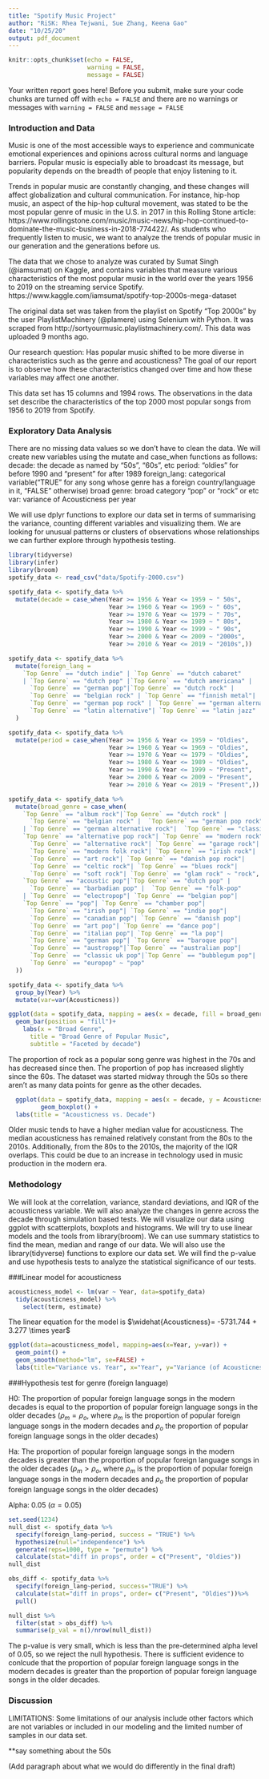 ```yaml
---
title: "Spotify Music Project"
author: "RiSK: Rhea Tejwani, Sue Zhang, Keena Gao"
date: "10/25/20"
output: pdf_document
---
```


```r
knitr::opts_chunk$set(echo = FALSE, 
                      warning = FALSE, 
                      message = FALSE)
```

Your written report goes here! Before you submit, make sure your code chunks are turned off with `echo = FALSE` and there are no warnings or messages with `warning = FALSE` and `message = FALSE` 

### Introduction and Data

Music is one of the most accessible ways to experience and communicate emotional experiences and opinions across cultural norms and language barriers. Popular music is especially able to broadcast its message, but popularity depends on the breadth of people that enjoy listening to it. 

Trends in popular music are constantly changing, and these changes will affect globalization and cultural communication. For instance, hip-hop music, an aspect of the hip-hop cultural movement, was stated to be the most popular genre of music in the U.S. in 2017 in this Rolling Stone article: https://www.rollingstone.com/music/music-news/hip-hop-continued-to-dominate-the-music-business-in-2018-774422/. As students who frequently listen to music, we want to analyze the trends of popular music in our generation and the generations before us.

The data that we chose to analyze was curated by Sumat Singh (@iamsumat) on Kaggle, and contains variables that measure various characteristics of the most popular music in the world over the years 1956 to 2019 on the streaming service Spotify. https://www.kaggle.com/iamsumat/spotify-top-2000s-mega-dataset 

The original data set was taken from the playlist on Spotify "Top 2000s" by the user PlaylistMachinery (@plamere) using Selenium with Python. It was scraped from http://sortyourmusic.playlistmachinery.com/. This data was uploaded 9 months ago.

Our research question: Has popular music shifted to be more diverse in characteristics such as the genre and acousticness? The goal of our report is to observe how these characteristics changed over time and how these variables may affect one another.
  
This data set has 15 columns and 1994 rows. The observations in the data set describe the characteristics of the top 2000 most popular songs from 1956 to 2019 from Spotify. 


### Exploratory Data Analysis

There are no missing data values so we don't have to clean the data. We will create new variables using the mutate and case_when functions as follows:
decade: the decade as named by "50s", "60s", etc
period: "oldies" for before 1990 and "present" for after 1989
foreign_lang: categorical variable("TRUE" for any song whose genre has a foreign country/language in it, "FALSE" otherwise)
broad genre: broad category "pop" or "rock" or etc
var: variance of Acousticness per year

We will use dplyr functions to explore our data set in terms of summarising the variance, counting different variables and visualizing them. We are looking for unusual patterns or clusters of observations whose relationships we can further explore through hypothesis testing. 

```r
library(tidyverse)
library(infer)
library(broom)
spotify_data <- read_csv("data/Spotify-2000.csv")
```

```r
spotify_data <- spotify_data %>%
  mutate(decade = case_when(Year >= 1956 & Year <= 1959 ~ " 50s",
                            Year >= 1960 & Year <= 1969 ~ " 60s",
                            Year >= 1970 & Year <= 1979 ~ " 70s",
                            Year >= 1980 & Year <= 1989 ~ " 80s",
                            Year >= 1990 & Year <= 1999 ~ " 90s",
                            Year >= 2000 & Year <= 2009 ~ "2000s",
                            Year >= 2010 & Year <= 2019 ~ "2010s",))
```

```r
spotify_data <- spotify_data %>%
  mutate(foreign_lang = 
    `Top Genre` == "dutch indie" | `Top Genre` == "dutch cabaret" 
    | `Top Genre` == "dutch pop" |`Top Genre` == "dutch americana" |
      `Top Genre` == "german pop"|`Top Genre` == "dutch rock" |
      `Top Genre` == "belgian rock" | `Top Genre` == "finnish metal"|
      `Top Genre` == "german pop rock" | `Top Genre` == "german alternative rock" |`Top Genre` == "italian pop" | `Top Genre` == "latin" |
      `Top Genre` == "latin alternative"| `Top Genre` == "latin jazz"
  )

```

```r
spotify_data <- spotify_data %>%
  mutate(period = case_when(Year >= 1956 & Year <= 1959 ~ "Oldies",
                            Year >= 1960 & Year <= 1969 ~ "Oldies",
                            Year >= 1970 & Year <= 1979 ~ "Oldies",
                            Year >= 1980 & Year <= 1989 ~ "Oldies",
                            Year >= 1990 & Year <= 1999 ~ "Present",
                            Year >= 2000 & Year <= 2009 ~ "Present",
                            Year >= 2010 & Year <= 2019 ~ "Present",))
```

```r
spotify_data <- spotify_data %>%
  mutate(broad_genre = case_when(
    `Top Genre` == "album rock"|`Top Genre` == "dutch rock" |
      `Top Genre` == "belgian rock" |  `Top Genre` == "german pop rock"
    | `Top Genre` == "german alternative rock"|  `Top Genre` == "classic rock"|
    `Top Genre` == "alternative pop rock"| `Top Genre` == "modern rock"|
      `Top Genre` == "alternative rock"| `Top Genre` == "garage rock"|
      `Top Genre` == "modern folk rock"| `Top Genre` == "irish rock"|
      `Top Genre` == "art rock"| `Top Genre` == "danish pop rock"|
      `Top Genre` == "celtic rock"| `Top Genre` == "blues rock"|
      `Top Genre` == "soft rock"| `Top Genre` == "glam rock" ~ "rock",
    `Top Genre` == "acoustic pop"|`Top Genre` == "dutch pop" |
      `Top Genre` == "barbadian pop" |  `Top Genre` == "folk-pop" 
    | `Top Genre` == "electropop"| `Top Genre` == "belgian pop"|
    `Top Genre` == "pop"| `Top Genre` == "chamber pop"|
      `Top Genre` == "irish pop"| `Top Genre` == "indie pop"|
      `Top Genre` == "canadian pop"| `Top Genre` == "danish pop"|
      `Top Genre` == "art pop"| `Top Genre` == "dance pop"|
      `Top Genre` == "italian pop"| `Top Genre` == "la pop"|
      `Top Genre` == "german pop"| `Top Genre` == "baroque pop"|
      `Top Genre` == "austropop"|`Top Genre` == "australian pop"|
      `Top Genre` == "classic uk pop"|`Top Genre` == "bubblegum pop"|
      `Top Genre` == "europop" ~ "pop"
  ))
```

```r
spotify_data <- spotify_data %>%
  group_by(Year) %>%
  mutate(var=var(Acousticness))
```


```r
ggplot(data = spotify_data, mapping = aes(x = decade, fill = broad_genre)) +
  geom_bar(position = "fill")+
    labs(x = "Broad Genre", 
      title = "Broad Genre of Popular Music", 
      subtitle = "Faceted by decade")
```
The proportion of rock as a popular song genre was highest in the 70s and has decreased since then. The proportion of pop has increased slightly since the 60s. The dataset was started midway through the 50s so there aren't as many data points for genre as the other decades. 

```r
  ggplot(data = spotify_data, mapping = aes(x = decade, y = Acousticness, fill = decade)) +
         geom_boxplot() +
  labs(title = "Acousticness vs. Decade")
```

Older music tends to have a higher median value for acousticness. The median acousticness has remained relatively constant from the 80s to the 2010s. Additionally, from the 80s to the 2010s, the majority of the IQR overlaps. This could be due to an increase in technology used in music production in the modern era.


### Methodology

We will look at the correlation, variance, standard deviations, and IQR of the acousticness variable. We will also analyze the changes in genre across the decade through simulation based tests. We will visualize our data using ggplot with scatterplots, boxplots and histograms. We will try to use linear models and the tools from library(broom). We can use summary statistics to find the mean, median and range of our data. We will also use the library(tidyverse) functions to explore our data set. We will find the p-value and use hypothesis tests to analyze the statistical significance of our tests. 


###Linear model for acousticness

```r
acousticness_model <- lm(var ~ Year, data=spotify_data)
  tidy(acousticness_model) %>%
    select(term, estimate)
```
The linear equation for the model is $\widehat{Acousticness}= -5731.744 + 3.277 \times year$

```r
ggplot(data=acousticness_model, mapping=aes(x=Year, y=var)) +
  geom_point() +
  geom_smooth(method="lm", se=FALSE) +
  labs(title="Variance vs. Year", x="Year", y="Variance (of Acousticness)")
```

###Hypothesis test for genre (foreign language)

H0: The proportion of popular foreign language songs in the modern decades is equal to the proportion of popular foreign language songs in the older decades ($\rho_m = \rho_o$, where $\rho_m$ is the proportion of popular foreign language songs in the modern decades and $\rho_o$ the proportion of popular foreign language songs in the older decades)

Ha: The proportion of popular foreign language songs in the modern decades is greater than the proportion of popular foreign language songs in the older decades ($\rho_m > \rho_o$, where $\rho_m$ is the proportion of popular foreign language songs in the modern decades and $\rho_o$ the proportion of popular foreign language songs in the older decades)

Alpha: 0.05 ($\alpha = 0.05$)

```r
set.seed(1234)
null_dist <- spotify_data %>%
  specify(foreign_lang~period, success = "TRUE") %>%
  hypothesize(null="independence") %>%
  generate(reps=1000, type = "permute") %>%
  calculate(stat="diff in props", order = c("Present", "Oldies"))
null_dist
```
```r
obs_diff <- spotify_data %>%
  specify(foreign_lang~period, success="TRUE") %>%
  calculate(stat="diff in props", order= c("Present", "Oldies"))%>%
  pull()

null_dist %>%
  filter(stat > obs_diff) %>%
  summarise(p_val = n()/nrow(null_dist))
```

The p-value is very small, which is less than the pre-determined alpha level of 0.05, so we reject the null hypothesis. There is sufficient evidence to conlcude that the proportion of popular foreign language songs in the modern decades is greater than the proportion of popular foreign language songs in the older decades.

### Discussion

LIMITATIONS: Some limitations of our analysis include other factors which are not variables or included in our modeling and the limited number of samples in our data set. 

**say something about the 50s

(Add paragraph about what we would do differently in the final draft)